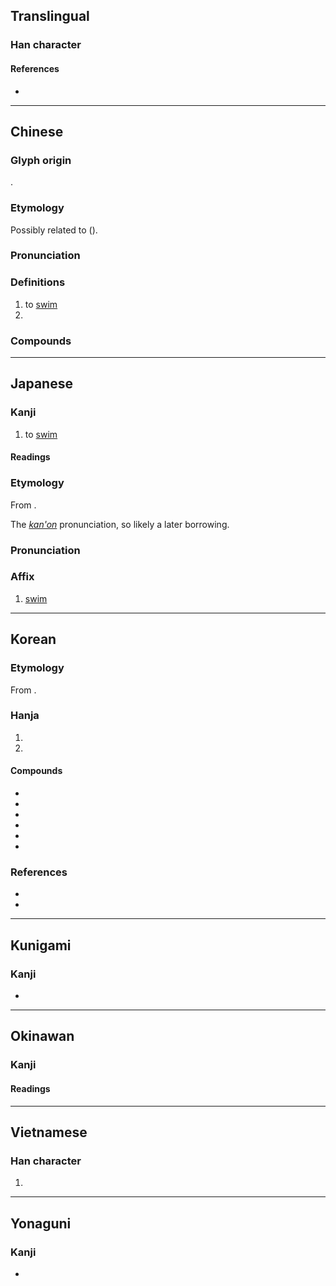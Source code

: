 {{character info}}
==Translingual==
{{stroke order|strokes=8}}

===Han character===
{{Han char|rn=85|rad=水|as=05|sn=8|four=33132|canj=EINE|ids=⿰氵永}}

====References====
* {{Han ref|kx=0619.020|dkj=17328|dj=1014.030|hdz=31595.050|uh=6CF3|ud=27891|bh=AA61|bd=43617}}

----

==Chinese==
{{zh-forms}}

===Glyph origin===
{{Han etym}}
{{Han compound|水|alt1=氵|永|ls=psc|c1=s|c2=p}}.

===Etymology===
Possibly related to {{cog|th|ว่าย||to swim}} ({{zh-ref|Schuessler, 2007}}).

===Pronunciation===
{{zh-pron
|m=yǒng
|m-s=yun4
|c=wing6
|c-t=ven5
|g=yn5
|h=pfs=yún;gd=yun3
|j=yng2
|mb=
|md=êng
|mn=éng
|mn-t=iong3
|w=2ion
|x=yn4
|mc=y
|oc=y
|cat=v,pn
}}

===Definitions===
{{zh-hanzi}}

# to [[swim]]
# {{surname|zh}}

===Compounds===
{{zh-der|游泳:swim|蝶泳:butterfly stroke|仰泳:backstroke|背泳:backstroke|蛙泳:breaststroke|自由泳:freestyle|側泳|潛泳|游泳池|捷泳|游泳圈|泳裝|泳衣|游泳衣|泳池|游泳褲|泳氣鐘|涵泳|海豚泳|爬泳|電泳|泳手|暢泳}}

----

==Japanese==

===Kanji===
{{ja-kanji|grade=3|rs=水05}}

# to [[swim]]

====Readings====
{{ja-readings
|goon=よう<やう<ゐやう
|kanon=えい<ゑい
|kun=およ-ぐ
}}

===Etymology===
{{ja-kanjitab|えい|yomi=kanon}}
From {{der|ja|ltc|sort=えい|-}} {{ltc-l|泳}}.

The ''[[漢音#Japanese|kan'on]]'' pronunciation, so likely a later borrowing.

===Pronunciation===
{{ja-pron|えい|y=kanon}}

===Affix===
{{ja-pos|affix|えい|hhira=ゑい}}

# [[swim]]

----

==Korean==

===Etymology===
From {{der|ko|ltc|-}} {{ltc-l|泳|id=1}}. {{hanja-hunmong|여ᇰ〯|yeng|人類#중02A}}

===Hanja===
{{ko-hanja-search}}
{{ko-hanja|헤엄치다|헤엄칠|영}}

# {{hanja form of|영|[[dive]]}}
# {{hanja form of|영|[[swim]]}}

====Compounds====
{{der-top3|Compounds}}
* {{ko-l|수영|[[swimming]]|水泳}}
* {{ko-l|접영|[[butterfly stroke]]|蝶泳}}
* {{ko-l|배영|[[backstroke]]|背泳}}
* {{ko-l|평영|[[breaststroke]]|平泳}}
* {{ko-l|혼영|a [[medley]] (race)|混泳}}
* {{ko-l|수영복|[[swimsuit]]|水泳服}}
{{der-bottom}}

===References===
* {{R:hanjadoc|5892}}
* {{Hanja ref|nav=10627}}

----

==Kunigami==

===Kanji===
{{head|xug|Han characters}}

* {{ja-readings|kun=[[ういじゅん]] ([[泳じゅん]], uijun)}}

----

==Okinawan==

===Kanji===
{{ryu-kanji|rs=水05}}

====Readings====
{{ryu-readings
|kun=っゐー-じゅん
}}

----

==Vietnamese==

===Han character===
{{vi-hantu|[[vịnh]], [[vạnh]]|rs=水05}}

# {{rfdef|vi|sort=水05}}

----

==Yonaguni==

===Kanji===
{{head|yoi|Han characters}}

* {{ja-readings|kun=[[うく゚ん]] ([[泳く゚ん]], ungun)}}